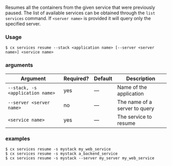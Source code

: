 Resumes all the containers from the given service that were previously paused. The list of available  services can be obtained through the `list services` command. If `<server name>` is provided it will query only the specified server.

### Usage

```shell
$ cx services resume --stack <application name> [--server <server name>] <service name>
```

### arguments

| Argument | Required? | Default | Description |
|  ---  |  ---  |  ---  |  ---  |
| `--stack, -s <application name>` | yes | — | Name of the application |
| `--server <server name>` | no | — | The name of a server to query |
| `<service name>` | yes | — | The service to resume |

### examples

```shell
$ cx services resume -s mystack my_web_service
$ cx services resume -s mystack a_backend_service
$ cx services resume -s mystack --server my_server my_web_service
```

